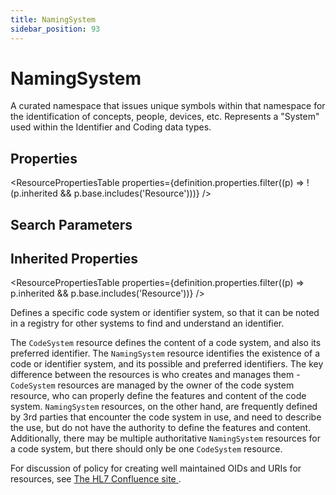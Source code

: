 ```yaml
---
title: NamingSystem
sidebar_position: 93
---
```



# NamingSystem

A curated namespace that issues unique symbols within that namespace for the identification of concepts, people, devices, etc. Represents a "System" used within the <Link to="/docs/api/fhir/datatypes/identifier">Identifier</Link> and <Link to="/docs/api/fhir/datatypes/coding">Coding</Link> data types.

<Tabs queryString="section">
  <TabItem value="schema" label="Schema" default>

## Properties

<ResourcePropertiesTable
  properties={definition.properties.filter((p) => !(p.inherited && p.base.includes('Resource')))}
/>

## Search Parameters

<SearchParamsTable searchParams={definition.searchParameters} />

## Inherited Properties

<ResourcePropertiesTable properties={definition.properties.filter((p) => p.inherited && p.base.includes('Resource'))} />

  </TabItem>
  <TabItem value="usage" label="Usage">
<div> <a name="scope"></a> <p> Defines a specific code system or identifier system, so that it can be noted in a registry for other systems to find and understand an identifier. </p> </div>
  </TabItem>
  <TabItem value="relationships" label="Relationships">
<div> <p> The <code>CodeSystem</code> resource defines the content of a code system, and also its preferred identifier. The <code>NamingSystem</code> resource identifies the existence of a code or identifier system, and its possible and preferred identifiers.  The key difference between the resources is who creates and manages them - <code>CodeSystem</code> resources are managed by the owner of the code system resource, who can properly define the features and content of the code system. <code>NamingSystem</code> resources, on the other hand, are frequently defined by 3rd parties that encounter the code system in use, and need to describe the use, but do not have the authority to define the features and content.  Additionally, there may be multiple authoritative <code>NamingSystem</code> resources for a code system, but there should only be one <code>CodeSystem</code> resource. </p> </div>
  </TabItem>
  <TabItem value="backgroundAndContext" label="Background and Context">
<div> <a name="bnc"></a> <p> For discussion of policy for creating well maintained OIDs and URIs for resources, see <a href="https://confluence.hl7.org/display/FHIR/Migrating+OIDs+to+FHIR">The HL7 Confluence site </a>. </p> </div>
  </TabItem>

</Tabs>
